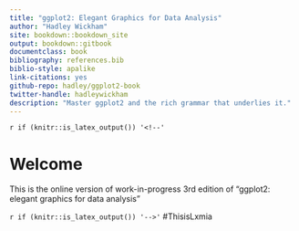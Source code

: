 ```yaml
--- 
title: "ggplot2: Elegant Graphics for Data Analysis"
author: "Hadley Wickham"
site: bookdown::bookdown_site
output: bookdown::gitbook
documentclass: book
bibliography: references.bib
biblio-style: apalike
link-citations: yes
github-repo: hadley/ggplot2-book
twitter-handle: hadleywickham
description: "Master ggplot2 and the rich grammar that underlies it."
---
```


`r if (knitr::is_latex_output()) '<!--'` 

# Welcome {-}

This is the online version of work-in-progress 3rd edition of "ggplot2: elegant graphics for data analysis"

`r if (knitr::is_latex_output()) '-->'`
#ThisisLxmia
